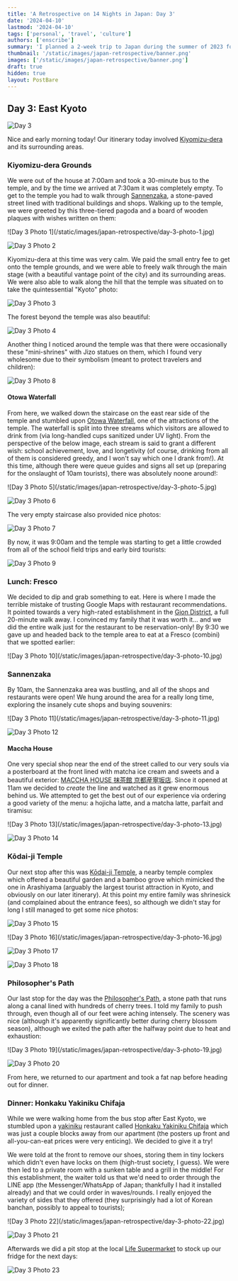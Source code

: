 ```yaml
---
title: 'A Retrospective on 14 Nights in Japan: Day 3'
date: '2024-04-10'
lastmod: '2024-04-10'
tags: ['personal', 'travel', 'culture']
authors: ['enscribe']
summary: 'I planned a 2-week trip to Japan during the summer of 2023 for my family. Here are some of the highlights, blunders, experiences gathered throughout the process.'
thumbnail: '/static/images/japan-retrospective/banner.png'
images: ['/static/images/japan-retrospective/banner.png']
draft: true
hidden: true
layout: PostBare
---
```


<div className="tocr not-prose">
    <TOCInline
        toc={[
            { value: 'Intro', url: '/blog/japan-retrospective#intro', depth: 1 },
            { value: 'Fundamentals', url: '/blog/japan-retrospective#fundamentals', depth: 1 },
            { value: 'The Itinerary', url: '/blog/japan-retrospective#the-itinerary', depth: 1 },
            { value: 'Daily Log', url: '/blog/japan-retrospective#daily-log', depth: 1 },
            { value: 'Day 0: Arrival at KIX', url: '/blog/japan-retrospective/day-0', depth: 2 },
            { value: 'Day 1: Osaka Day Trip', url: '/blog/japan-retrospective/day-1', depth: 2 },
            { value: 'Day 2: Nara Day Trip', url: '/blog/japan-retrospective/day-2', depth: 2 },
            {
                value: 'Day 3: East Kyoto',
                url: '/blog/japan-retrospective/day-3',
                depth: 2,
                active: true,
            },
            { value: 'Day 4: West/Central Kyoto', url: '/blog/japan-retrospective/day-4', depth: 2 },
        ]}
        title="Daily Log"
        rightAlign
    />
</div>

## Day 3: East Kyoto

![Day 3](/static/images/japan-retrospective/day-3.png)

Nice and early morning today! Our itinerary today involved [Kiyomizu-dera](https://www.kiyomizudera.or.jp/en/) and its surrounding areas.

### Kiyomizu-dera Grounds

We were out of the house at 7:00am and took a 30-minute bus to the temple, and by the time we arrived at 7:30am it was completely empty. To get to the temple you had to walk through [Sannenzaka](https://en.wikipedia.org/wiki/Sannenzaka), a stone-paved street lined with traditional buildings and shops. Walking up to the temple, we were greeted by this three-tiered pagoda and a board of wooden plaques with wishes written on them:

<div className="flex gap-2 -my-4">
![Day 3 Photo 1](/static/images/japan-retrospective/day-3-photo-1.jpg)

![Day 3 Photo 2](/static/images/japan-retrospective/day-3-photo-2.jpg)

</div>

Kiyomizu-dera at this time was very calm. We paid the small entry fee to get onto the temple grounds, and we were able to freely walk through the main stage (with a beautiful vantage point of the city) and its surrounding areas. We were also able to walk along the hill that the temple was situated on to take the quintessential "Kyoto" photo:

![Day 3 Photo 3](/static/images/japan-retrospective/day-3-photo-3.jpg)

The forest beyond the temple was also beautiful:

![Day 3 Photo 4](/static/images/japan-retrospective/day-3-photo-4.jpg)

Another thing I noticed around the temple was that there were occasionally these "mini-shrines" with Jizo statues on them, which I found very wholesome due to their symbolism (meant to protect travelers and children):

![Day 3 Photo 8](/static/images/japan-retrospective/day-3-photo-8.jpg)

#### Otowa Waterfall

From here, we walked down the staircase on the east rear side of the temple and stumbled upon [Otowa Waterfall](https://en.japantravel.com/kyoto/otowa-waterfall/14020), one of the attractions of the temple. The waterfall is split into three streams which visitors are allowed to drink from (via long-handled cups sanitized under UV light). From the perspective of the below image, each stream is said to grant a different wish: school achievement, love, and longetivity (of course, drinking from all of them is considered greedy, and I won't say which one I drank from!). At this time, although there were queue guides and signs all set up (preparing for the onslaught of 10am tourists), there was absolutely noone around!:

<div className="flex gap-2 -my-4">
![Day 3 Photo 5](/static/images/japan-retrospective/day-3-photo-5.jpg)

![Day 3 Photo 6](/static/images/japan-retrospective/day-3-photo-6.jpg)

</div>

The very empty staircase also provided nice photos:

![Day 3 Photo 7](/static/images/japan-retrospective/day-3-photo-7.jpg)

By now, it was 9:00am and the temple was starting to get a little crowded from all of the school field trips and early bird tourists:

![Day 3 Photo 9](/static/images/japan-retrospective/day-3-photo-9.jpg)

### Lunch: Fresco

We decided to dip and grab something to eat. Here is where I made the terrible mistake of trusting Google Maps with restaurant recommendations. It pointed towards a very high-rated establishment in the [Gion District](https://www.japan-guide.com/e/e3902.html), a full 20-minute walk away. I convinced my family that it was worth it... and we did the entire walk just for the restaurant to be reservation-only! By 9:30 we gave up and headed back to the temple area to eat at a Fresco (combini) that we spotted earlier:

<div className="mx-auto w-1/2">
    ![Day 3 Photo 10](/static/images/japan-retrospective/day-3-photo-10.jpg)
</div>

### Sannenzaka

By 10am, the Sannenzaka area was bustling, and all of the shops and restaurants were open! We hung around the area for a really long time, exploring the insanely cute shops and buying souvenirs:

<div className="flex gap-2 -my-4">
![Day 3 Photo 11](/static/images/japan-retrospective/day-3-photo-11.jpg)

![Day 3 Photo 12](/static/images/japan-retrospective/day-3-photo-12.jpg)

</div>

#### Maccha House

One very special shop near the end of the street called to our very souls via a posterboard at the front lined with matcha ice cream and sweets and a beautiful exterior: [MACCHA HOUSE 抹茶館 京都産寧坂店](https://tabelog.com/en/kyoto/A2601/A260301/26030960/). Since it opened at 11am we decided to _create_ the line and watched as it grew enormous behind us. We attempted to get the best out of our experience via ordering a good variety of the menu: a hojicha latte, and a matcha latte, parfait and tiramisu:

<div className="flex gap-2 -my-4">
![Day 3 Photo 13](/static/images/japan-retrospective/day-3-photo-13.jpg)

![Day 3 Photo 14](/static/images/japan-retrospective/day-3-photo-14.jpg)

</div>

### Kōdai-ji Temple

Our next stop after this was [Kōdai-ji Temple](https://www.kodaiji.com/e_index.html), a nearby temple complex which offered a beautiful garden and a bamboo grove which mimicked the one in Arashiyama (arguably the largest tourist attraction in Kyoto, and obviously on our later itinerary). At this point my entire family was shrinesick (and complained about the entrance fees), so although we didn't stay for long I still managed to get some nice photos:

![Day 3 Photo 15](/static/images/japan-retrospective/day-3-photo-15.jpg)

<div className="flex gap-2 -my-4">
![Day 3 Photo 16](/static/images/japan-retrospective/day-3-photo-16.jpg)

![Day 3 Photo 17](/static/images/japan-retrospective/day-3-photo-17.jpg)

</div>

![Day 3 Photo 18](/static/images/japan-retrospective/day-3-photo-18.jpg)

### Philosopher's Path

Our last stop for the day was the [Philosopher's Path](https://www.japan-guide.com/e/e3906.html), a stone path that runs along a canal lined with hundreds of cherry trees. I told my family to push through, even though all of our feet were aching intensely. The scenery was nice (although it's apparently significantly better during cherry blossom season), although we exited the path after the halfway point due to heat and exhaustion:

<div className="flex gap-2 -my-4">
![Day 3 Photo 19](/static/images/japan-retrospective/day-3-photo-19.jpg)

![Day 3 Photo 20](/static/images/japan-retrospective/day-3-photo-20.jpg)

</div>

From here, we returned to our apartment and took a fat nap before heading out for dinner.

### Dinner: Honkaku Yakiniku Chifaja

While we were walking home from the bus stop after East Kyoto, we stumbled upon a [yakiniku](https://en.wikipedia.org/wiki/Yakiniku) restaurant called [Honkaku Yakiniku Chifaja](https://tabelog.com/en/kyoto/A2601/A260201/26021071/) which was just a couple blocks away from our apartment (the posters up front and all-you-can-eat prices were very enticing). We decided to give it a try!

We were told at the front to remove our shoes, storing them in tiny lockers which didn't even have locks on them (high-trust society, I guess). We were then led to a private room with a sunken table and a grill in the middle! For this establishment, the waiter told us that we'd need to order through the LINE app (the Messenger/WhatsApp of Japan; thankfully I had it installed already) and that we could order in waves/rounds. I really enjoyed the variety of sides that they offered (they surprisingly had a lot of Korean banchan, possibly to appeal to tourists);

<div className="flex gap-2 -my-4">
![Day 3 Photo 22](/static/images/japan-retrospective/day-3-photo-22.jpg)

![Day 3 Photo 21](/static/images/japan-retrospective/day-3-photo-21.jpg)
</div>

Afterwards we did a pit stop at the local [Life Supermarket](http://www.lifecorp.jp/) to stock up our fridge for the next days:

![Day 3 Photo 23](/static/images/japan-retrospective/day-3-photo-23.jpg)